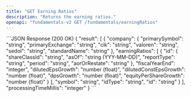 ```yaml
---
title: "GET Earning Ratios"
description: "Returns the earning ratios."
openapi: "fundamentals-v2 GET /fundamentals/earningRatios"
---
```


<ResponseExample>
```JSON Response (200 OK)
{
  "result": [
    {
      "company": {
        "primarySymbol": "string",
        "primaryExchange": "string",
        "cik": "string",
        "valoren": "string",
        "sedol": "string",
        "standardName": "string"
      },
      "earningRatios": [
        {
          "id": {
            "shareClassId": "string",
            "asOf": "string (YYY-MM-DD)",
            "reportType": "string",
            "period": "string",
            "aorOrRestate": "string"
          },
          "fiscalYearEnd": "integer",
          "dilutedEpsGrowth": "number (float)",
          "dilutedConstEpsGrowth": "number (float)",
          "dpsGrowth": "number (float)",
          "equityPerShareGrowth": "number (float)"
        }
      ],
      "symbol": "string",
      "idType": "string",
      "id": "string"
    }
  ],
  "processingTimeMillis": "integer"
}
```
</ResponseExample>